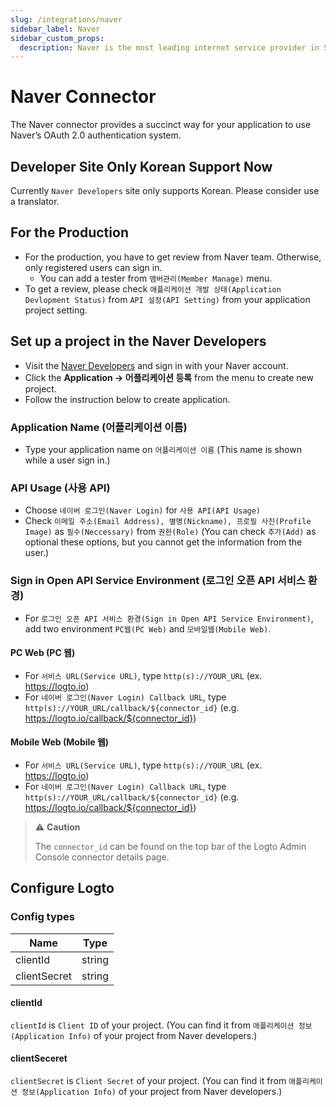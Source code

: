 ```yaml
---
slug: /integrations/naver
sidebar_label: Naver
sidebar_custom_props:
  description: Naver is the most leading internet service provider in South Korea.
---
```



<GuideTip />

# Naver Connector

The Naver connector provides a succinct way for your application to use Naver’s OAuth 2.0 authentication system.

## Developer Site Only Korean Support Now

Currently `Naver Developers` site only supports Korean. Please consider use a translator.

## For the Production

- For the production, you have to get review from Naver team.
  Otherwise, only registered users can sign in.
  - You can add a tester from `맴버관리(Member Manage)` menu.
- To get a review, please check `애플리케이션 개발 상태(Application Devlopment Status)`
  from `API 설정(API Setting)` from your application project setting.

## Set up a project in the Naver Developers

- Visit the [Naver Developers](https://developers.naver.com/main/) and sign in with your Naver account.
- Click the **Application -> 어플리케이션 등록** from the menu to create new project.
- Follow the instruction below to create application.

### Application Name (어플리케이션 이름)

- Type your application name on `어플리케이션 이름` (This name is shown while a user sign in.)

### API Usage (사용 API)

- Choose `네이버 로그인(Naver Login)` for `사용 API(API Usage)`
- Check `이메일 주소(Email Address), 별명(Nickname), 프로필 사진(Profile Image)` as `필수(Neccessary)` from `권한(Role)` (You can check `추가(Add)` as optional these options, but you cannot get the information from the user.)

### Sign in Open API Service Environment (로그인 오픈 API 서비스 환경)

- For `로그인 오픈 API 서비스 환경(Sign in Open API Service Environment)`, add two environment `PC웹(PC Web)` and `모바일웹(Mobile Web)`.

#### PC Web (PC 웹)

- For `서비스 URL(Service URL)`, type `http(s)://YOUR_URL` (ex. https://logto.io)
- For `네이버 로그인(Naver Login) Callback URL`, type `http(s)://YOUR_URL/callback/${connector_id}` (e.g. https://logto.io/callback/${connector_id})

#### Mobile Web (Mobile 웹)

- For `서비스 URL(Service URL)`, type `http(s)://YOUR_URL` (ex. https://logto.io)
- For `네이버 로그인(Naver Login) Callback URL`, type `http(s)://YOUR_URL/callback/${connector_id}` (e.g. https://logto.io/callback/${connector_id})

> ⚠️ **Caution**
>
> The `connector_id` can be found on the top bar of the Logto Admin Console connector details page.

## Configure Logto

### Config types

| Name         | Type   |
| ------------ | ------ |
| clientId     | string |
| clientSecret | string |

#### clientId

`clientId` is `Client ID` of your project.
(You can find it from `애플리케이션 정보(Application Info)` of your project from Naver developers.)

#### clientSeceret

`clientSecret` is `Client Secret` of your project.
(You can find it from `애플리케이션 정보(Application Info)` of your project from Naver developers.)

